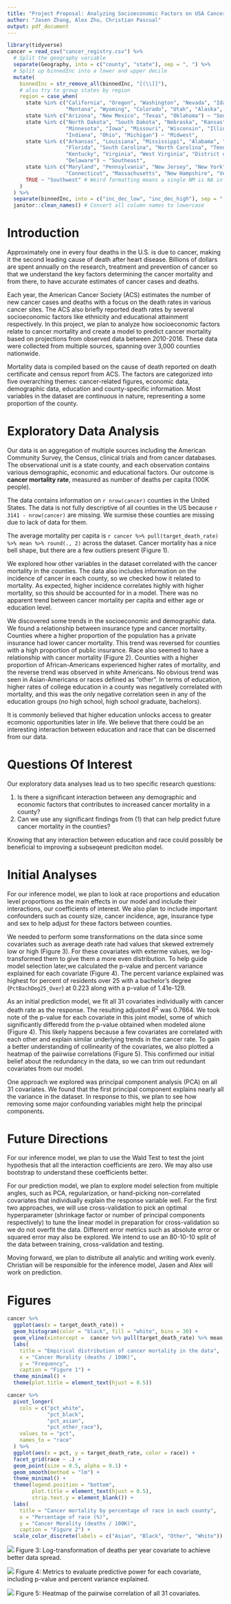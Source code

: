 ```yaml
---
title: "Project Proposal: Analyzing Socioeconomic Factors on USA Cancer Mortality"
author: "Jasen Zhang, Alex Zhu, Christian Pascual"
output: pdf_document
---
```


```r
library(tidyverse)
cancer = read_csv("cancer_registry.csv") %>% 
  # Split the geography variable
  separate(Geography, into = c("county", "state"), sep = ", ") %>% 
  # Split up binnedInc into a lower and upper decile
  mutate(
    binnedInc = str_remove_all(binnedInc, "[(\\]]"),
    # also try to group states by region
    region = case_when(
      state %in% c("California", "Oregon", "Washington", "Nevada", "Idaho", 
                   "Montana", "Wyoming", "Colorado", "Utah", "Alaska", "Hawaii") ~ "West",
      state %in% c("Arizona", "New Mexico", "Texas", "Oklahoma") ~ "Southwest",
      state %in% c("North Dakota", "South Dakota", "Nebraska", "Kansas", 
                   "Minnesota", "Iowa", "Missouri", "Wisconsin", "Illinois", 
                   "Indiana", "Ohio", "Michigan") ~ "Midwest",
      state %in% c("Arkansas", "Louisiana", "Mississippi", "Alabama", "Georgia",
                   "Florida", "South Carolina", "North Carolina", "Tennessee",
                   "Kentucky", "Virginia", "West Virginia", "District of Columbia",
                   "Delaware") ~ "Southeast",
      state %in% c("Maryland", "Pennsylvania", "New Jersey", "New York", "Rhode Island",
                   "Connecticut", "Massachusetts", "New Hampshire", "Vermont", "Maine") ~ "Northeast",
      TRUE ~ "Southwest" # Weird formatting means a single NM is NA in state
    )
  ) %>% 
  separate(binnedInc, into = c("inc_dec_low", "inc_dec_high"), sep = ",") %>% 
  janitor::clean_names() # Convert all column names to lowercase
```

# Introduction

Approximately one in every four deaths in the U.S. is due to cancer, making it the second leading cause of death after heart disease. Billions of dollars are spent annually on the research, treatment and prevention of cancer so that we understand the key factors determining the cancer mortality and from there, to have accurate estimates of cancer cases and deaths. 

Each year, the American Cancer Society (ACS) estimates the number of new cancer cases and deaths with a focus on the death rates in various cancer sites. The ACS also briefly reported death rates by several socioeconomic factors like ethnicity and educational attainment respectively. In this project, we plan to analyze how socioeconomic factors relate to cancer mortality and create a model to predict cancer mortality based on projections from observed data between 2010-2016. These data were collected from multiple sources, spanning over 3,000 counties nationwide. 

Mortality data is compiled based on the cause of death reported on death certificate and census report from ACS. The factors are categorized into five overarching themes: cancer-related figures, economic data, demographic data, education and county-specific information. Most variables in the dataset are continuous in nature, representing a some proportion of the county. 

# Exploratory Data Analysis

Our data is an aggregation of multiple sources including the American Community Survey, the Census, clinical trials and from cancer databases. The observational unit is a state county, and each observation contains various demographic, economic and educational factors. Our outcome is **cancer mortality rate**, measured as number of deaths per capita (100K people).

The data contains information on `r nrow(cancer)` counties in the United States. The data is not fully descriptive of all counties in the US because `r 3141 - nrow(cancer)` are missing. We surmise these counties are missing due to lack of data for them. 

The average mortality per capita is `r cancer %>% pull(target_death_rate) %>% mean %>% round(., 2)` across the dataset. Cancer mortality has a nice bell shape, but there are a few outliers present (Figure 1).

We explored how other variables in the dataset correlated with the cancer mortality in the counties. The data also includes information on the incidence of cancer in each county, so we checked how it related to mortality. As expected, higher incidence correlates highly with higher mortality, so this should be accounted for in a model. There was no apparent trend between cancer mortality per capita and either age or education level. 

We discovered some trends in the socioeconomic and demographic data. We found a relationship between insurance type and cancer mortality. Counties where a higher proportion of the population has a private insurance had lower cancer mortality. This trend was reversed for counties with a high proportion of public insurance. Race also seemed to have a relationship with cancer mortality (Figure 2). Counties with a higher proportion of African-Americans experienced higher rates of mortality, and the reverse trend was observed in white Americans. No obvious trend was seen in Asian-Americans or races defined as "other". In terms of education, higher rates of college education in a county was negatively correlated with mortality, and this was the only negative correlation seen in any of the education groups (no high school, high school graduate, bachelors).

It is commonly believed that higher education unlocks access to greater ecomonic opportunities later in life. We believe that there could be an interesting interaction between education and race that can be discerned from our data. 

# Questions Of Interest

Our exploratory data analyses lead us to two specific research questions:

1. Is there a significant interaction between any demographic and economic factors that contributes to increased cancer mortality in a county?
2. Can we use any significant findings from (1) that can help predict future cancer mortality in the counties?

Knowing that any interaction between education and race could possibly be beneficial to improving a subseqeunt prediciton model.

# Initial Analyses

For our inference model, we plan to look at race proportions and education level proportions as the main effects in our model and include their interactions, our coefficients of interest. We also plan to include important confounders such as county size, cancer incidence, age, insurance type and sex to help adjust for these factors between counties.

We needed to perform some transformations on the data since some covariates such as average death rate had values that skewed extremely low or high (Figure 3). For these covariates with exterme values, we log-transformed them to give them a more even distribution. To help guide model selection later,we calculated the p-value and percent variance explained for each covariate (Figure 4). The percent variance explained was highest for percent of residents over 25 with a bachelor’s degree (`PctBachDeg25_Over`) at 0.223 along with a p-value of 1.41e-129.

As an initial prediction model, we fit all 31 covariates individually with cancer death rate as the response. The resulting adjusted $R^2$ was 0.7664. We took note of the p-value for each covariate in this joint model, some of which significantly differedd from the p-value obtained when modeled alone (Figure 4). This likely happens because a few covariates are correlated with each other and explain similar underlying trends in the cancer rate. To gain a better understanding of collinearity of the covariates, we also plotted a heatmap of the pairwise correlations (Figure 5). This confirmed our initial belief about the redundancy in the data, so we can trim out redundant covariates from our model.

One approach we explored was principal component analysis (PCA) on all 31 covariates. We found that the first principal component explains nearly all the variance in the dataset. In response to this, we plan to see how removing some major confounding variables might help the principal components.

# Future Directions

For our inference model, we plan to use the Wald Test to test the joint hypothesis that all the interaction coefficients are zero. We may also use bootstrap to understand these coefficients better.

For our prediction model, we plan to explore model selection from multiple angles, such as PCA, regularization, or hand-picking non-correlated covariates that individually explain the response variable well. For the first two approaches, we will use cross-validation to pick an optimal hyperparameter (shrinkage factor or number of principal components respectively) to tune the linear model in preparation for cross-validation so we do not overfit the data. Different error metrics such as absolute error or squared error may also be explored. We intend to use an 80-10-10 split of the data between training, cross-validation and testing.

Moving forward, we plan to distribute all analytic and writing work evenly. Christian will be responsible for the inference model, Jasen and Alex will work on prediction. 

\pagebreak

# Figures

```r
cancer %>% 
  ggplot(aes(x = target_death_rate)) +
  geom_histogram(color = "black", fill = "white", bins = 30) +
  geom_vline(xintercept =  cancer %>% pull(target_death_rate) %>% mean, color = "red") + 
  labs(
    title = "Empirical distribution of cancer mortality in the data",
    x = "Cancer Morality (deaths / 100K)",
    y = "Frequency",
    caption = "Figure 1") +
  theme_minimal() +
  theme(plot.title = element_text(hjust = 0.5))
```


```r
cancer %>% 
  pivot_longer(
    cols = c("pct_white", 
             "pct_black", 
             "pct_asian",
             "pct_other_race"),
    values_to = "pct",
    names_to = "race"
  ) %>% 
  ggplot(aes(x = pct, y = target_death_rate, color = race)) + 
  facet_grid(race ~ .) +
  geom_point(size = 0.5, alpha = 0.1) +
  geom_smooth(method = "lm") +
  theme_minimal() +
  theme(legend.position = "bottom",
        plot.title = element_text(hjust = 0.5),
        strip.text.y = element_blank()) +
  labs(
    title = "Cancer mortality by percentage of race in each county",
    x = "Percentage of race (%)",
    y = "Cancer Morality (deaths / 100K)",
    caption = "Figure 2") +
  scale_color_discrete(labels = c("Asian", "Black", "Other", "White"))
```

![](img/fig3.png)
Figure 3: Log-transformation of deaths per year covariate to achieve better data spread.

![](img/fig4.png)
Figure 4: Metrics to evaluate predictive power for each covariate, including p-value and percent variance explained.

![](img/fig3.png)
Figure 5: Heatmap of the pairwise correlation of all 31 covariates.